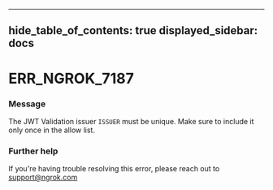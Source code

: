 

---
hide_table_of_contents: true
displayed_sidebar: docs
---


# ERR_NGROK_7187

### Message
The JWT Validation issuer `ISSUER` must be unique. Make sure to include it only once in the allow list.

<ErrorDetails error="err_ngrok_7187" />



### Further help
If you're having trouble resolving this error, please reach out to [support@ngrok.com](mailto:support@ngrok.com?subject=Help%20with%20ERR_NGROK_7187)

